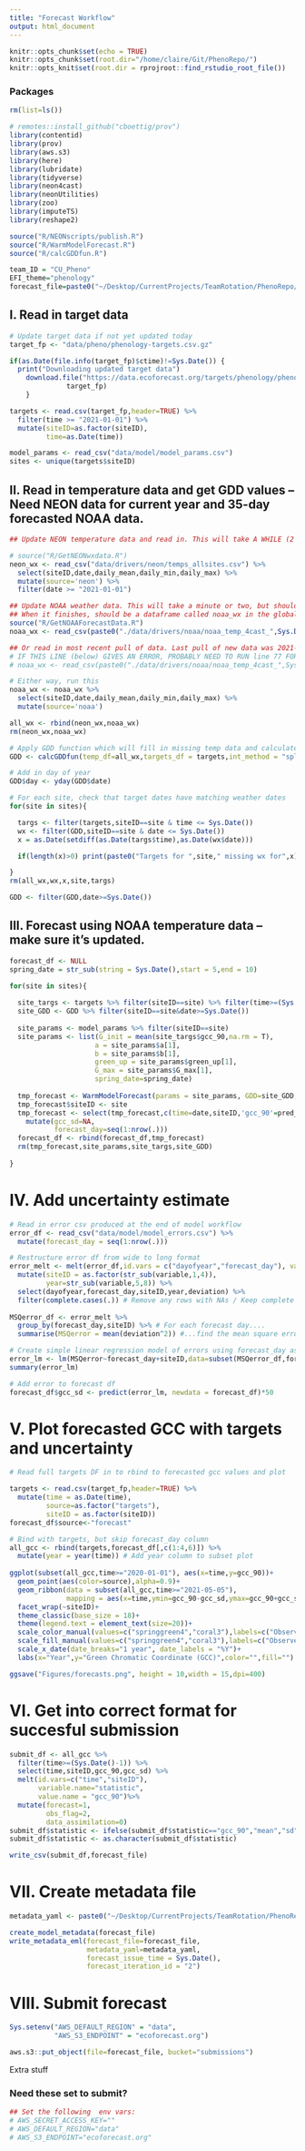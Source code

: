 ```yaml
---
title: "Forecast Workflow"
output: html_document
---
```


```r
knitr::opts_chunk$set(echo = TRUE)
knitr::opts_chunk$set(root.dir="/home/claire/Git/PhenoRepo/")
knitr::opts_knit$set(root.dir = rprojroot::find_rstudio_root_file())
```

### Packages
```r
rm(list=ls())

# remotes::install_github("cboettig/prov")
library(contentid)
library(prov)
library(aws.s3)
library(here)
library(lubridate)
library(tidyverse)
library(neon4cast)
library(neonUtilities)
library(zoo)
library(imputeTS)
library(reshape2)

source("R/NEONscripts/publish.R")
source("R/WarmModelForecast.R")
source("R/calcGDDfun.R")

team_ID = "CU_Pheno" 
EFI_theme="phenology"
forecast_file=paste0("~/Desktop/CurrentProjects/TeamRotation/PhenoRepo/data/forecasts/",EFI_theme,"-",Sys.Date(),"-",team_ID,".csv")
```


## I. Read in target data
```r
# Update target data if not yet updated today 
target_fp <- "data/pheno/phenology-targets.csv.gz"

if(as.Date(file.info(target_fp)$ctime)!=Sys.Date()) {
  print("Downloading updated target data")
    download.file("https://data.ecoforecast.org/targets/phenology/phenology-targets.csv.gz",
              target_fp)
    }

targets <- read.csv(target_fp,header=TRUE) %>% 
  filter(time >= "2021-01-01") %>% 
  mutate(siteID=as.factor(siteID),
         time=as.Date(time))

model_params <- read_csv("data/model/model_params.csv")
sites <- unique(targets$siteID)
```


## II. Read in temperature data and get GDD values -- Need NEON data for current year and 35-day forecasted NOAA data.
```r
## Update NEON temperature data and read in. This will take A WHILE (2 hrs?), so only run this line if you really want to update weather data, otherwise keep it commented out and run the line the reads in the most recent temperature data

# source("R/GetNEONwxdata.R")
neon_wx <- read_csv("data/drivers/neon/temps_allsites.csv") %>%
  select(siteID,date,daily_mean,daily_min,daily_max) %>%
  mutate(source='neon') %>%
  filter(date >= "2021-01-01")

## Update NOAA weather data. This will take a minute or two, but shouldn't take longer
## When it finishes, should be a dataframe called noaa_wx in the global env
source("R/GetNOAAForecastData.R")
noaa_wx <- read_csv(paste0("./data/drivers/noaa/noaa_temp_4cast_",Sys.Date(),".csv"))

## Or read in most recent pull of data. Last pull of new data was 2021-05-09. 
# IF THIS LINE (below) GIVES AN ERROR, PROBABLY NEED TO RUN line 77 FOR NEW DATA
# noaa_wx <- read_csv(paste0("./data/drivers/noaa/noaa_temp_4cast_",Sys.Date(),".csv"))

# Either way, run this
noaa_wx <- noaa_wx %>%
  select(siteID,date,daily_mean,daily_min,daily_max) %>%
  mutate(source='noaa')

all_wx <- rbind(neon_wx,noaa_wx)
rm(neon_wx,noaa_wx)

# Apply GDD function which will fill in missing temp data and calculate GDD values
GDD <- calcGDDfun(temp_df=all_wx,targets_df = targets,int_method = "spline")

# Add in day of year
GDD$day <- yday(GDD$date)

# For each site, check that target dates have matching weather dates
for(site in sites){

  targs <- filter(targets,siteID==site & time <= Sys.Date())
  wx <- filter(GDD,siteID==site & date <= Sys.Date())
  x = as.Date(setdiff(as.Date(targs$time),as.Date(wx$date)))

  if(length(x)>0) print(paste0("Targets for ",site," missing wx for",x))

}
rm(all_wx,wx,x,site,targs)

GDD <- filter(GDD,date>=Sys.Date())
```


## III. Forecast using NOAA temperature data -- make sure it's updated. 
```r
forecast_df <- NULL
spring_date = str_sub(string = Sys.Date(),start = 5,end = 10)

for(site in sites){
  
  site_targs <- targets %>% filter(siteID==site) %>% filter(time>=(Sys.Date()-7))
  site_GDD <- GDD %>% filter(siteID==site&date>=Sys.Date())
  
  site_params <- model_params %>% filter(siteID==site)
  site_params <- list(G_init = mean(site_targs$gcc_90,na.rm = T),
                     a = site_params$a[1],
                     b = site_params$b[1],
                     green_up = site_params$green_up[1],
                     G_max = site_params$G_max[1],
                     spring_date=spring_date)
  
  tmp_forecast <- WarmModelForecast(params = site_params, GDD=site_GDD, targets=site_targs, spring_date = spring_date,cross_validation = FALSE)
  tmp_forecast$siteID <- site
  tmp_forecast <- select(tmp_forecast,c(time=date,siteID,'gcc_90'=pred_gcc_90)) %>% 
    mutate(gcc_sd=NA,
           forecast_day=seq(1:nrow(.))) 
  forecast_df <- rbind(forecast_df,tmp_forecast)
  rm(tmp_forecast,site_params,site_targs,site_GDD)
  
}

```


# IV. Add uncertainty estimate
```r

# Read in error csv produced at the end of model workflow
error_df <- read_csv("data/model/model_errors.csv") %>% 
  mutate(forecast_day = seq(1:nrow(.)))

# Restructure error df from wide to long format
error_melt <- melt(error_df,id.vars = c("dayofyear","forecast_day"), value.name = "deviation") %>% 
  mutate(siteID = as.factor(str_sub(variable,1,4)),
         year=str_sub(variable,5,8)) %>% 
  select(dayofyear,forecast_day,siteID,year,deviation) %>% 
  filter(complete.cases(.)) # Remove any rows with NAs / Keep complete rows
  
MSQerror_df <- error_melt %>% 
  group_by(forecast_day,siteID) %>% # For each forecast day....
  summarise(MSQerror = mean(deviation^2)) #...find the mean square error of the deviations (y.obs-y.pred)

# Create simple linear regression model of errors using forecast_day as predictor variable
error_lm <- lm(MSQerror~forecast_day+siteID,data=subset(MSQerror_df,forecast_day<=50))
summary(error_lm)

# Add error to forecast df
forecast_df$gcc_sd <- predict(error_lm, newdata = forecast_df)*50
```


# V. Plot forecasted GCC with targets and uncertainty
```r
# Read full targets DF in to rbind to forecasted gcc values and plot

targets <- read.csv(target_fp,header=TRUE) %>% 
  mutate(time = as.Date(time),
         source=as.factor("targets"),
         siteID = as.factor(siteID))
forecast_df$source<-"forecast"

# Bind with targets, but skip forecast_day column
all_gcc <- rbind(targets,forecast_df[,c(1:4,6)]) %>% 
  mutate(year = year(time)) # Add year column to subset plot
  
ggplot(subset(all_gcc,time>="2020-01-01"), aes(x=time,y=gcc_90))+
  geom_point(aes(color=source),alpha=0.9)+
  geom_ribbon(data = subset(all_gcc,time>="2021-05-05"),
              mapping = aes(x=time,ymin=gcc_90-gcc_sd,ymax=gcc_90+gcc_sd,color=source,fill=source),alpha=0.75)+
  facet_wrap(~siteID)+
  theme_classic(base_size = 18)+
  theme(legend.text = element_text(size=20))+
  scale_color_manual(values=c("springgreen4","coral3"),labels=c("Observed","Forecasted"))+
  scale_fill_manual(values=c("springgreen4","coral3"),labels=c("Observed","Forecasted"))+
  scale_x_date(date_breaks="1 year", date_labels = "%Y")+
  labs(x="Year",y="Green Chromatic Coordinate (GCC)",color="",fill="")

ggsave("Figures/forecasts.png", height = 10,width = 15,dpi=400)
```


# VI. Get into correct format for succesful submission
```r

submit_df <- all_gcc %>% 
  filter(time>=(Sys.Date()-1)) %>% 
  select(time,siteID,gcc_90,gcc_sd) %>% 
  melt(id.vars=c("time","siteID"),
       variable.name="statistic",
       value.name = "gcc_90")%>% 
  mutate(forecast=1,
         obs_flag=2,
         data_assimilation=0)
submit_df$statistic <- ifelse(submit_df$statistic=="gcc_90","mean","sd")
submit_df$statistic <- as.character(submit_df$statistic)

write_csv(submit_df,forecast_file)

```


# VII. Create metadata file
```r

metadata_yaml <- paste0("~/Desktop/CurrentProjects/TeamRotation/PhenoRepo/data/forecasts/",EFI_theme,"-",Sys.Date(),"-",team_ID,".yml")

create_model_metadata(forecast_file)
write_metadata_eml(forecast_file=forecast_file,
                   metadata_yaml=metadata_yaml,
                   forecast_issue_time = Sys.Date(),
                   forecast_iteration_id = "2")

```


# VIII. Submit forecast
```r
Sys.setenv("AWS_DEFAULT_REGION" = "data",
           "AWS_S3_ENDPOINT" = "ecoforecast.org")

aws.s3::put_object(file=forecast_file, bucket="submissions")
```


Extra stuff

### Need these set to submit?
```r
## Set the following  env vars: 
# AWS_SECRET_ACCESS_KEY=""
# AWS_DEFAULT_REGION="data"
# AWS_S3_ENDPOINT="ecoforecast.org"
```
